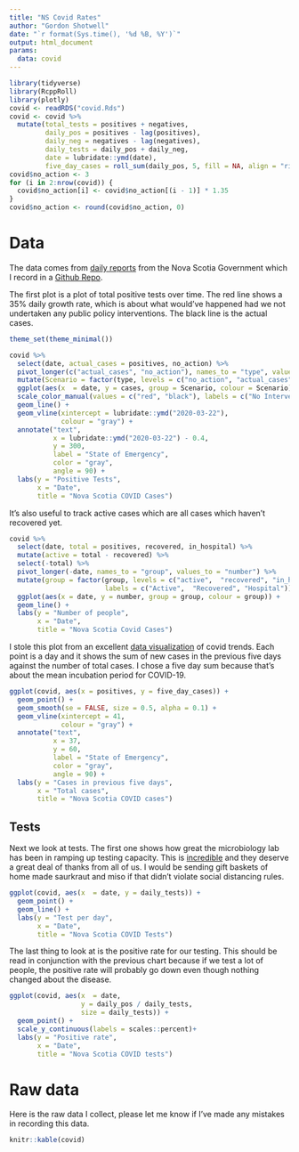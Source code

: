 ```yaml
---
title: "NS Covid Rates"
author: "Gordon Shotwell"
date: "`r format(Sys.time(), '%d %B, %Y')`"
output: html_document
params:
  data: covid
---
```


```r
library(tidyverse)
library(RcppRoll)
library(plotly)
covid <- readRDS("covid.Rds")
covid <- covid %>% 
  mutate(total_tests = positives + negatives,
         daily_pos = positives - lag(positives),
         daily_neg = negatives - lag(negatives),
         daily_tests = daily_pos + daily_neg,
         date = lubridate::ymd(date),
         five_day_cases = roll_sum(daily_pos, 5, fill = NA, align = "right"))
covid$no_action <- 3
for (i in 2:nrow(covid)) {
  covid$no_action[i] <- covid$no_action[(i - 1)] * 1.35
}
covid$no_action <- round(covid$no_action, 0)
```
# Data 

The data comes from [daily reports](https://novascotia.ca/coronavirus/#cases) from the Nova Scotia Government which I record in a [Github Repo](https://github.com/GShotwell/ns_covid).

The first plot is a plot of total positive tests over time. The red line shows a 35% daily growth rate, which is about what would've happened had we not undertaken any public policy interventions. The black line is the actual cases. 

```r
theme_set(theme_minimal())

covid %>% 
  select(date, actual_cases = positives, no_action) %>% 
  pivot_longer(c("actual_cases", "no_action"), names_to = "type", values_to = "cases") %>% 
  mutate(Scenario = factor(type, levels = c("no_action", "actual_cases"))) %>% 
  ggplot(aes(x  = date, y = cases, group = Scenario, colour = Scenario)) +
  scale_color_manual(values = c("red", "black"), labels = c("No Intervention", "Actual Cases")) +
  geom_line() +
  geom_vline(xintercept = lubridate::ymd("2020-03-22"), 
             colour = "gray") +
  annotate("text", 
           x = lubridate::ymd("2020-03-22") - 0.4, 
           y = 300, 
           label = "State of Emergency", 
           color = "gray",
           angle = 90) +
  labs(y = "Positive Tests",
       x = "Date",
       title = "Nova Scotia COVID Cases") 
```

It's also useful to track active cases which are all cases which haven't recovered yet.

```r

covid %>% 
  select(date, total = positives, recovered, in_hospital) %>% 
  mutate(active = total - recovered) %>% 
  select(-total) %>% 
  pivot_longer(-date, names_to = "group", values_to = "number") %>% 
  mutate(group = factor(group, levels = c("active",  "recovered", "in_hospital"),
                        labels = c("Active",  "Recovered", "Hospital"))) %>% 
  ggplot(aes(x = date, y = number, group = group, colour = group)) +
  geom_line() +
  labs(y = "Number of people",
       x = "Date",
       title = "Nova Scotia Covid Cases")

```




I stole this plot from an excellent [data visualization](https://aatishb.com/covidtrends/) of covid trends. Each point is a day and it shows the sum of new cases in the previous five days against the number of total cases. I chose a five day sum because that's about the mean incubation period for COVID-19.

```r
ggplot(covid, aes(x = positives, y = five_day_cases)) +
  geom_point() +
  geom_smooth(se = FALSE, size = 0.5, alpha = 0.1) +
  geom_vline(xintercept = 41, 
             colour = "gray") +
  annotate("text", 
           x = 37, 
           y = 60, 
           label = "State of Emergency", 
           color = "gray",
           angle = 90) +
  labs(y = "Cases in previous five days",
       x = "Total cases",
       title = "Nova Scotia COVID cases")
```

## Tests

Next we look at tests. The first one shows how great the microbiology lab has been in ramping up testing capacity. This is [incredible](https://www.cbc.ca/news/canada/nova-scotia/covid-19-microbiology-lab-testing-health-care-1.5515115) and they deserve a great deal of thanks from all of us. I would be sending gift baskets of home made saurkraut and miso if that didn't violate social distancing rules.

```r
ggplot(covid, aes(x  = date, y = daily_tests)) +
  geom_point() +
  geom_line() +
  labs(y = "Test per day",
       x = "Date",
       title = "Nova Scotia COVID Tests") 
```

The last thing to look at is the positive rate for our testing. This should be read in conjunction with the previous chart because if we test a lot of people, the positive rate will probably go down even though nothing changed about the disease.

```r
ggplot(covid, aes(x  = date, 
                  y = daily_pos / daily_tests,
                  size = daily_tests)) +
  geom_point() +
  scale_y_continuous(labels = scales::percent)+
  labs(y = "Positive rate",
       x = "Date",
       title = "Nova Scotia COVID tests") 
```


# Raw data

Here is the raw data I collect, please let me know if I've made any mistakes in recording this data. 

```r
knitr::kable(covid)
```


